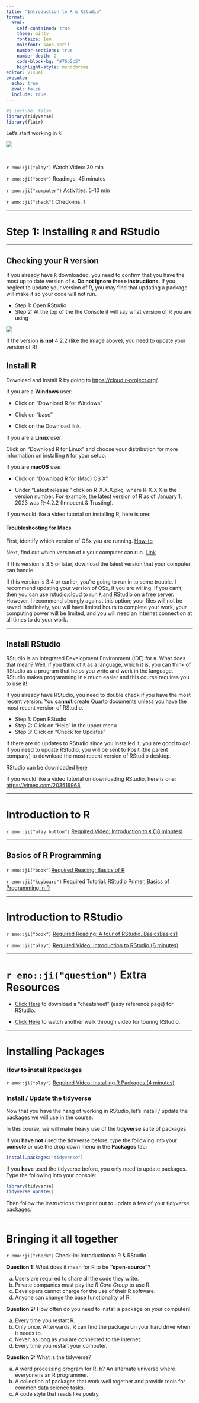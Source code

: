 ```yaml
---
title: "Introduction to R & RStudio"
format: 
  html: 
    self-contained: true
    theme: minty
    fontsize: 1em
    mainfont: sans-serif
    number-sections: true
    number-depth: 2
    code-block-bg: "#76b5c5"
    highlight-style: monochrome
editor: visual
execute: 
  echo: true
  eval: false
  include: true
---
```


```r
#| include: false
library(tidyverse)
library(flair)
```

Let's start working in `R`!

![](images/typing_R.gif)

</br>

`r emo::ji("play")` Watch Video: 30 min

`r emo::ji("book")` Readings: 45 minutes 

`r emo::ji("computer")` Activities: 5-10 min 

`r emo::ji("check")` Check-ins: 1

---

# Step 1: Installing `R` and RStudio

---

## Checking your R version

If you already have `R` downloaded, you need to confirm that you have the most
up to date version of `R`. **Do not ignore these instructions.** If you neglect
to update your version of R, you may find that updating a package will make it
so your code will not run. 

- Step 1: Open RStudio
- Step 2: At the top of the the Console it will say what version of R you are
using

![](images/r_version.png)

If the version **is not** 4.2.2 (like the image above), you need to update your
version of R! 

## Install R

Download and install R by going to [https://cloud.r-project.org/](https://cloud.r-project.org/).

If you are a **Windows** user: 

* Click on “Download R for Windows”

* Click on “base”

* Click on the Download link.


If you are a **Linux** user: 

Click on “Download R for Linux” and choose your distribution for more
information on installing `R` for your setup.


If you are **macOS** user: 

* Click on “Download R for (Mac) OS X”

* Under “Latest release:” click on R-X.X.X.pkg, where R-X.X.X is the version
number. For example, the latest version of R as of January 1, 2023 was R-4.2.2 
(Innocent & Trusting).

If you would like a video tutorial on installing R, here is one:
[](https://vimeo.com/203516510)

#### Troubleshooting for Macs

First, identify which version of OSx you are running. 
[How-to](https://support.apple.com/en-us/HT201260)

Next, find out which version of `R` your computer can run. 
[Link](https://cran.r-project.org/bin/macosx/)

If this version is 3.5 or later, download the latest version that your computer
can handle.

If this version is 3.4 or earlier, you're going to run in to some trouble.  I
recommend updating your version of OSx, if you are willing.  If you can't, then
you can use [rstudio.cloud](rstudio.cloud) to run `R` and RStudio on a free
server.  However, I recommend strongly against this option; your files will not
be saved indefinitely, you will have limited hours to complete your work, your
computing power will be limited, and you will need an internet connection at all
times to do your work.

---

## Install RStudio

RStudio is an Integrated Development Environment (IDE) for `R`. What does that
mean? Well, if you think of `R` as a language, which it is, you can think of
RStudio as a program that helps you write and work in the language. RStudio
makes programming in `R` much easier and this course requires you to use it!

If you already have RStudio, you need to double check if you have the most 
recent version. You **cannot** create Quarto documents unless you have the 
most recent version of RStudio. 

- Step 1: Open RStudio
- Step 2: Click on "Help" in the upper menu
- Step 3: Click on "Check for Updates" 

If there are no updates to RStudio since you installed it, you are good to go! 
If you need to update RStudio, you will be sent to Posit (the parent company) to
download the most recent version of RStudio desktop. 

RStudio can be downloaded [here](https://rstudio.com/products/rstudio/download/)

If you would like a video tutorial on downloading RStudio, here is one:
<https://vimeo.com/203516968>

---

# Introduction to R

`r emo::ji("play button")` [Required Video: Introduction to `R` (18 minutes)](http://somup.com/creuribzT2)

---

## Basics of R Programming

`r emo::ji("book")`[Required Reading: Basics of R](https://r4ds.had.co.nz/workflow-basics.html)

`r emo::ji("keyboard")` [Required Tutorial: RStudio Primer, Basics of Programming in R](https://rstudio.cloud/learn/primers/1.2)

---

# Introduction to RStudio

`r emo::ji("book")` [Required Reading: A tour of RStudio, BasicsBasics1](https://rladiessydney.org/courses/ryouwithme/01-basicbasics-1/)

`r emo::ji("play")` [Required Video: Introduction to RStudio (8 minutes)](http://somup.com/creur3bzOr)

---

# `r emo::ji("question")` Extra Resources

* [Click Here](https://github.com/rstudio/cheatsheets/blob/main/rstudio-ide.pdf) 
to download a "cheatsheet" (easy reference page) for RStudio.

* [Click Here](https://youtu.be/cnQ-v1UUWyE) to watch another walk through video for touring
RStudio.

---

# Installing Packages

### How to install R packages

`r emo::ji("play")` [Required Video: Installing R Packages (4 minutes)](http://youtu.be/tXZDoMlXfTE?hd=1)


### Install / Update the tidyverse

Now that you have the hang of working in RStudio, let's install / update the 
packages we will use in the course. 

In this course, we will make heavy use of the **tidyverse** suite of packages.

If you **have not** used the tidyverse before, type the following into your
**console** or use the drop down menu in the **Packages** tab:

```r
install.packages("tidyverse")
```

If you **have** used the tidyverse before, you only need to update packages.  
Type the following into your console:

```r
library(tidyverse)
tidyverse_update()
```

Then follow the instructions that print out to update a few of your tidyverse
packages.

---

# Bringing it all together

`r emo::ji("check")` Check-in: Introduction to R & RStudio  

**Question 1:** What does it mean for R to be **"open-source"**?

a) Users are required to share all the code they write.
b) Private companies must pay the *R Core Group* to use R.
c) Developers cannot charge for the use of their R software.
d) Anyone can change the base functionality of R.


**Question 2:** How often do you need to install a package on your computer? 

a) Every time you restart R.
b) Only once. Afterwards, R can find the package on your hard drive when it needs to.
c) Never, as long as you are connected to the internet.
d) Every time you restart your computer.

**Question 3:** What is the tidyverse? 

a) A word processing program for R.
b? An alternate universe where everyone is an R programmer.
c) A collection of packages that work well together and provide tools for common
data science tasks.
d) A code style that reads like poetry.
